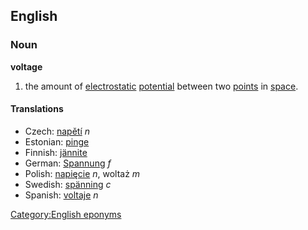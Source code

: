 ==English==
===Noun===
'''voltage'''

#{{Physics}} the amount of [[electrostatic]] [[potential]] between two [[point]]s in [[space]].

====Translations====
*Czech: [[napětí]] ''n''
*Estonian: [[pinge]]
*Finnish: [[jännite]]
*German: [[Spannung]] ''f''
*Polish: [[napięcie]] ''n'', woltaż ''m''
*Swedish: [[spänning]] ''c''
*Spanish: [[voltaje]] ''n''

[[Category:English eponyms]]